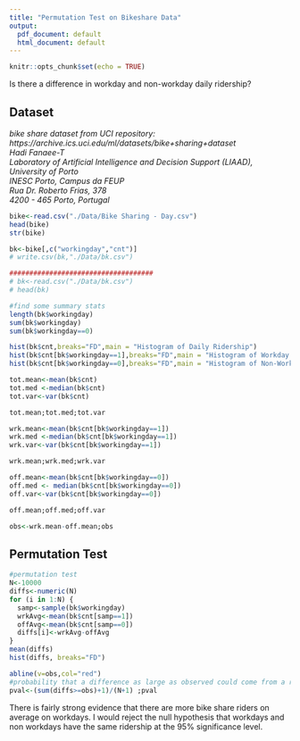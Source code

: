 ```yaml
---
title: "Permutation Test on Bikeshare Data"
output:
  pdf_document: default
  html_document: default
---
```


```r
knitr::opts_chunk$set(echo = TRUE)
```

Is there a difference in workday and non-workday daily ridership?

## Dataset

*bike share dataset
from UCI repository: https://archive.ics.uci.edu/ml/datasets/bike+sharing+dataset <br>
Hadi Fanaee-T <br>
Laboratory of Artificial Intelligence and Decision Support (LIAAD), University of Porto <br>
INESC Porto, Campus da FEUP <br>
Rua Dr. Roberto Frias, 378  <br>
4200 - 465 Porto, Portugal* <br>

```r
bike<-read.csv("./Data/Bike Sharing - Day.csv")
head(bike)
str(bike)

bk<-bike[,c("workingday","cnt")]
# write.csv(bk,"./Data/bk.csv")

####################################
# bk<-read.csv("./Data/bk.csv")
# head(bk)

#find some summary stats
length(bk$workingday)
sum(bk$workingday)
sum(bk$workingday==0)

hist(bk$cnt,breaks="FD",main = "Histogram of Daily Ridership")
hist(bk$cnt[bk$workingday==1],breaks="FD",main = "Histogram of Workday Ridership")
hist(bk$cnt[bk$workingday==0],breaks="FD",main = "Histogram of Non-Workday Ridership")

tot.mean<-mean(bk$cnt)
tot.med <-median(bk$cnt)
tot.var<-var(bk$cnt)

tot.mean;tot.med;tot.var

wrk.mean<-mean(bk$cnt[bk$workingday==1])
wrk.med <-median(bk$cnt[bk$workingday==1])
wrk.var<-var(bk$cnt[bk$workingday==1])

wrk.mean;wrk.med;wrk.var

off.mean<-mean(bk$cnt[bk$workingday==0])
off.med <- median(bk$cnt[bk$workingday==0])
off.var<-var(bk$cnt[bk$workingday==0])

off.mean;off.med;off.var

obs<-wrk.mean-off.mean;obs
```



## Permutation Test

```r

#permutation test
N<-10000
diffs<-numeric(N)
for (i in 1:N) {
  samp<-sample(bk$workingday)
  wrkAvg<-mean(bk$cnt[samp==1])
  offAvg<-mean(bk$cnt[samp==0])
  diffs[i]<-wrkAvg-offAvg
}
mean(diffs)
hist(diffs, breaks="FD")

abline(v=obs,col="red")
#probability that a difference as large as observed could come from a random subset
pval<-(sum(diffs>=obs)+1)/(N+1) ;pval

```

There is fairly strong evidence that there are more bike share riders on average on workdays. I would reject the null hypothesis that workdays and non workdays have the same ridership at the 95% significance level.




